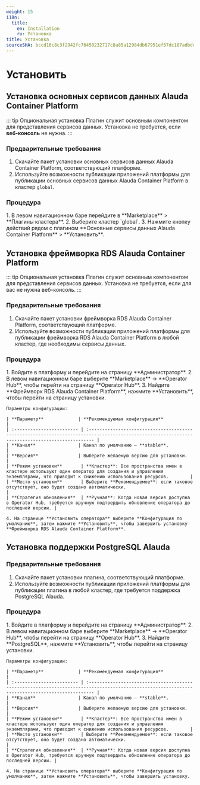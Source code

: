 ```yaml
---
weight: 15
i18n:
  title:
    en: Installation
    ru: Установка
title: Установка
sourceSHA: bccd16c8c3f2942fc76450232717c8a85a12984db67951ef57dc187adbdee325
---
```


# Установить

## Установка основных сервисов данных Alauda Container Platform

::: tip Опциональная установка
Плагин служит основным компонентом для представления сервисов данных. Установка не требуется, если **веб-консоль** <span /> не нужна.
:::

### Предварительные требования

1. Скачайте пакет установки основных сервисов данных Alauda Container Platform, соответствующий платформе.
2. Используйте возможности публикации приложений платформы для публикации основных сервисов данных Alauda Container Platform в кластер `global`.

### Процедура

<Tabs>
  <Tab label="Веб-консоль">
    1. В левом навигационном баре перейдите в **Marketplace** > **Плагины кластера**.
    2. Выберите кластер `global`.
    3. Нажмите кнопку действий рядом с плагином **Основные сервисы данных Alauda Container Platform** > **Установить**.
  </Tab>
</Tabs>

## Установка фреймворка RDS Alauda Container Platform

::: tip Опциональная установка
Плагин служит основным компонентом для представления сервисов данных. Установка не требуется, если для вас не нужна веб-консоль.
:::

### Предварительные требования

1. Скачайте пакет установки фреймворка RDS Alauda Container Platform, соответствующий платформе.
2. Используйте возможности публикации приложений платформы для публикации фреймворка RDS Alauda Container Platform в любой кластер, где необходимы сервисы данных.

### Процедура

<Tabs>
  <Tab label="Веб-консоль">
    1. Войдите в платформу и перейдите на страницу **Администратор**.
    2. В левом навигационном баре выберите **Marketplace** -> **Operator Hub**, чтобы перейти на страницу **Operator Hub**.
    3. Найдите **Фреймворк RDS Alauda Container Platform**, нажмите **Установить**, чтобы перейти на страницу установки.

    Параметры конфигурации:

    | **Параметр**             | **Рекомендуемая конфигурация**                                                                                                                   |
    | :------------------------ | :---------------------------------------------------------------------------------------------------------------------------------------------- |
    | **Канал**                | Канал по умолчанию — **stable**.                                                                                                              |
    | **Версия**               | Выберите желаемую версию для установки.                                                                                                          |
    | **Режим установки**       | **Кластер**: Все пространства имен в кластере используют один оператор для создания и управления экземплярами, что приводит к снижению использования ресурсов.        |
    | **Место установки**       | Выберите **Рекомендуемое**: если таковое отсутствует, оно будет создано автоматически.                                                                   |
    | **Стратегия обновления**  | **Ручная**: Когда новая версия доступна в Operator Hub, требуется вручную подтвердить обновление оператора до последней версии. |

    4. На странице **Установить оператора** выберите **Конфигурация по умолчанию**, затем нажмите **Установить**, чтобы завершить установку **Фреймворка RDS Alauda Container Platform**.
  </Tab>
</Tabs>

## Установка поддержки PostgreSQL Alauda

### Предварительные требования

1. Скачайте пакет установки плагина, соответствующий платформе.
2. Используйте возможности публикации приложений платформы для публикации плагина в любой кластер, где требуется поддержка PostgreSQL Alauda.

### Процедура

<Tabs>
  <Tab label="Веб-консоль">
    1. Войдите в платформу и перейдите на страницу **Администратор**.
    2. В левом навигационном баре выберите **Marketplace** -> **Operator Hub**, чтобы перейти на страницу **Operator Hub**.
    3. Найдите **PostgreSQL**, нажмите **Установить**, чтобы перейти на страницу установки.

    Параметры конфигурации:

    | **Параметр**             | **Рекомендуемая конфигурация**                                                                                                                   |
    | :------------------------ | :---------------------------------------------------------------------------------------------------------------------------------------------- |
    | **Канал**                | Канал по умолчанию — **stable**.                                                                                                              |
    | **Версия**               | Выберите желаемую версию для установки.                                                                                                          |
    | **Режим установки**       | **Кластер**: Все пространства имен в кластере используют один оператор для создания и управления экземплярами, что приводит к снижению использования ресурсов.        |
    | **Место установки**       | Выберите **Рекомендуемое**: если таковое отсутствует, оно будет создано автоматически.                                                                   |
    | **Стратегия обновления**  | **Ручная**: Когда новая версия доступна в Operator Hub, требуется вручную подтвердить обновление оператора до последней версии. |

    4. На странице **Установить оператора** выберите **Конфигурация по умолчанию**, затем нажмите **Установить**, чтобы завершить установку.
  </Tab>
</Tabs>
